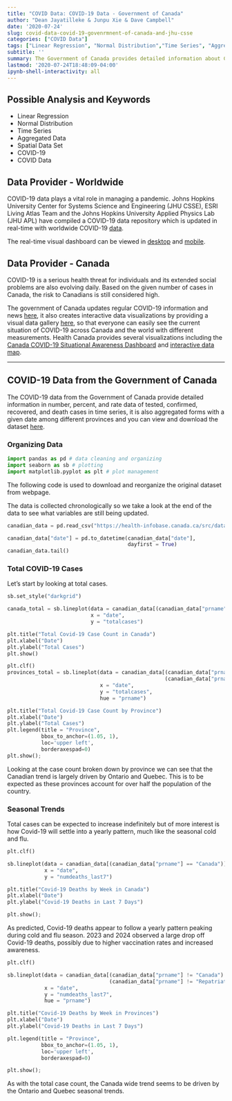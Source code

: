 ---
title: "COVID Data: COVID-19 Data - Government of Canada"
author: "Dean Jayatilleke & Junpu Xie & Dave Campbell"
date: '2020-07-24'
slug: covid-data-covid-19-govenrmnent-of-canada-and-jhu-csse
categories: ["COVID Data"]
tags: ["Linear Regression", "Normal Distribution","Time Series", "Aggregated Ddata", "Spatial Data Set", "COVID-19", "COVID Data"]
subtitle: ''
summary: The Government of Canada provides detailed information about COVID-19 data in time-series and aggregated forms, broken down by province.'
lastmod: '2020-07-24T18:48:09-04:00'
ipynb-shell-interactivity: all
---

## Possible Analysis and Keywords
- Linear Regression
- Normal Distribution
- Time Series
- Aggregated Data
- Spatial Data Set
- COVID-19
- COVID Data

## Data Provider - Worldwide 

COVID-19 data plays a vital role in managing a pandemic. Johns Hopkins University Center for Systems Science and Engineering (JHU CSSE), ESRI Living Atlas Team and the Johns Hopkins University Applied Physics Lab (JHU APL) have compiled a COVID-19 data repository which is updated in real-time with worldwide COVID-19 [data](https://github.com/CSSEGISandData/COVID-19).

The real-time visual dashboard can be viewed in [desktop](https://www.arcgis.com/apps/opsdashboard/index.html#/bda7594740fd40299423467b48e9ecf6) and [mobile](http://www.arcgis.com/apps/opsdashboard/index.html#/85320e2ea5424dfaaa75ae62e5c06e61).

## Data Provider - Canada

COVID-19 is a serious health threat for individuals and its extended social problems are also evolving daily. Based on the given number of cases in Canada, the risk to Canadians is still considered high. 

The government of Canada updates regular COVID-19 information and news [here](https://www.canada.ca/en/public-health/services/diseases/coronavirus-disease-covid-19.html), it also creates interactive data visualizations by providing a visual data gallery [here](https://health-infobase.canada.ca/covid-19/visual-data-gallery/), so that everyone can easily see the current situation of COVID-19 across Canada and the world with different measurements. Health Canada provides several visualizations including the [Canada COVID-19 Situational Awareness Dashboard](https://experience.arcgis.com/experience/2f1a13ca0b29422f9b34660f0b705043/?fbclid=IwAR0k_pf1jxwanqldeaZy0-1bao8njVXrz6A3-ejp72Kyh4Qcj0MrE72lgdo) and [interactive data map](https://www.canada.ca/en/public-health/services/diseases/2019-novel-coronavirus-infection.html).

***

## COVID-19 Data from the Government of Canada

The COVID-19 data from the Government of Canada provide detailed information in number, percent, and rate data of tested, confirmed, recovered, and death cases in time series, it is also aggregated forms with a given date among different provinces and you can view and download the dataset [here](https://health-infobase.canada.ca/src/data/covidLive/covid19.csv).

### Organizing Data

 
```{python packages}

import pandas as pd # data cleaning and organizing
import seaborn as sb # plotting
import matplotlib.pyplot as plt # plot management

```

The following code is used to download and reorganize the original dataset from webpage.

The data is collected chronologically so we take a look at the end of the data to see what variables are still being updated.

```{python dataset}

canadian_data = pd.read_csv("https://health-infobase.canada.ca/src/data/covidLive/covid19.csv")

canadian_data["date"] = pd.to_datetime(canadian_data["date"], 
                                       dayfirst = True)
canadian_data.tail()
```

### Total COVID-19 Cases

Let's start by looking at total cases.

```{python totalcases}

sb.set_style("darkgrid")

canada_total = sb.lineplot(data = canadian_data[(canadian_data["prname"] == "Canada")],
                           x = "date",
                           y = "totalcases")

plt.title("Total Covid-19 Case Count in Canada")
plt.xlabel("Date")
plt.ylabel("Total Cases")
plt.show()

plt.clf()
provinces_total = sb.lineplot(data = canadian_data[(canadian_data["prname"] != "Canada") &
                                                   (canadian_data["prname"] != "Repatriated travellers")],
                              x = "date",
                              y = "totalcases",
                              hue = "prname")

plt.title("Total Covid-19 Case Count by Province")
plt.xlabel("Date")
plt.ylabel("Total Cases")
plt.legend(title = "Province",
           bbox_to_anchor=(1.05, 1),
           loc='upper left',
           borderaxespad=0)
plt.show();

```


Looking at the case count broken down by province we can see that the Canadian trend is largely driven by Ontario and Quebec. This is to be expected as these provinces account for over half the population of the country.  

### Seasonal Trends

Total cases can be expected to increase indefinitely but of more interest is how Covid-19 will settle into a yearly pattern, much like the seasonal cold and flu.

```{python canada yearly trends}

plt.clf()

sb.lineplot(data = canadian_data[(canadian_data["prname"] == "Canada")],
            x = "date",
            y = "numdeaths_last7")

plt.title("Covid-19 Deaths by Week in Canada")
plt.xlabel("Date")
plt.ylabel("Covid-19 Deaths in Last 7 Days")

plt.show();

```

As predicted, Covid-19 deaths appear to follow a yearly pattern peaking during cold and flu season. 2023 and 2024 observed a large drop off Covid-19 deaths, possibly due to higher vaccination rates and increased awareness. 

```{python provincial yearly trends}

plt.clf()

sb.lineplot(data = canadian_data[(canadian_data["prname"] != "Canada") &
                                 (canadian_data["prname"] != "Repatriated travellers")],
            x = "date",
            y = "numdeaths_last7",
            hue = "prname")

plt.title("Covid-19 Deaths by Week in Provinces")
plt.xlabel("Date")
plt.ylabel("Covid-19 Deaths in Last 7 Days")

plt.legend(title = "Province",
           bbox_to_anchor=(1.05, 1),
           loc='upper left',
           borderaxespad=0)

plt.show();

```

As with the total case count, the Canada wide trend seems to be driven by the Ontario and Quebec seasonal trends. 


